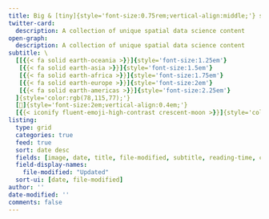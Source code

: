 ```yaml
---
title: Big & [tiny]{style='font-size:0.75rem;vertical-align:middle;'} spatial thoughts
twitter-card:
  description: A collection of unique spatial data science content
open-graph:
  description: A collection of unique spatial data science content
subtitle: \
  [[{{< fa solid earth-oceania >}}]{style='font-size:1.25em'}
   [{{< fa solid earth-asia >}}]{style='font-size:1.5em'}
   [{{< fa solid earth-africa >}}]{style='font-size:1.75em'}
   [{{< fa solid earth-europe >}}]{style='font-size:2em'}
   [{{< fa solid earth-americas >}}]{style='font-size:2.25em'}
  ]{style='color:rgb(78,115,77);'}
  [💭]{style='font-size:2em;vertical-align:0.4em;'}
  [{{< iconify fluent-emoji-high-contrast crescent-moon >}}]{style='color:#80629b;font-size:1.25em;vertical-align:1.5em;'}
listing:
  type: grid
  categories: true
  feed: true
  sort: date desc
  fields: [image, date, title, file-modified, subtitle, reading-time, categories, description]
  field-display-names:
    file-modified: "Updated"
  sort-ui: [date, file-modified]
author: ''
date-modified: ''
comments: false
---
```

